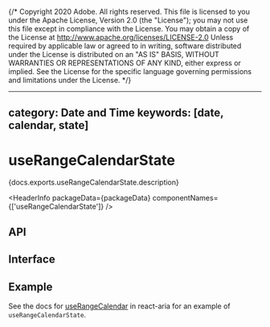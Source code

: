 {/* Copyright 2020 Adobe. All rights reserved.
This file is licensed to you under the Apache License, Version 2.0 (the "License");
you may not use this file except in compliance with the License. You may obtain a copy
of the License at http://www.apache.org/licenses/LICENSE-2.0
Unless required by applicable law or agreed to in writing, software distributed under
the License is distributed on an "AS IS" BASIS, WITHOUT WARRANTIES OR REPRESENTATIONS
OF ANY KIND, either express or implied. See the License for the specific language
governing permissions and limitations under the License. */}



---
category: Date and Time
keywords: [date, calendar, state]
---

# useRangeCalendarState

<PageDescription>{docs.exports.useRangeCalendarState.description}</PageDescription>

<HeaderInfo
  packageData={packageData}
  componentNames={['useRangeCalendarState']} />

## API

<FunctionAPI function={docs.exports.useRangeCalendarState} links={docs.links} />

## Interface

<ClassAPI links={docs.links} class={docs.links[docs.exports.useRangeCalendarState.return.id]} />

## Example

See the docs for [useRangeCalendar](/react-aria/useRangeCalendar.html) in react-aria for an example of `useRangeCalendarState`.
